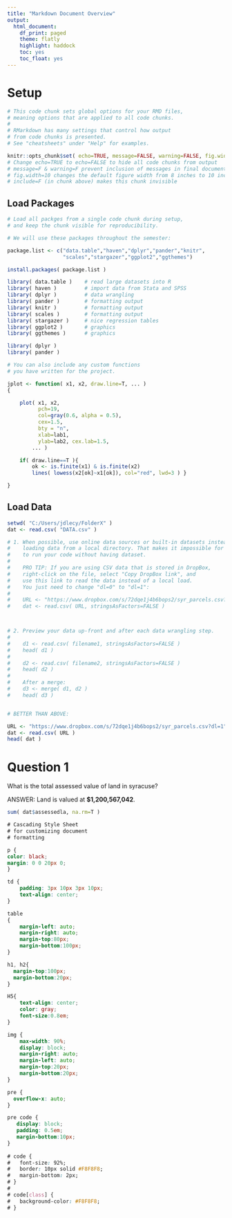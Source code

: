 ```yaml
---
title: "Markdown Document Overview"
output:
  html_document:
    df_print: paged
    theme: flatly
    highlight: haddock
    toc: yes
    toc_float: yes
---
```





# Setup

```r

# This code chunk sets global options for your RMD files,
# meaning options that are applied to all code chunks.
# 
# RMarkdown has many settings that control how output  
# from code chunks is presented.
# See "cheatsheets" under "Help" for examples.

knitr::opts_chunk$set( echo=TRUE, message=FALSE, warning=FALSE, fig.width=10 )
# Change echo=TRUE to echo=FALSE to hide all code chunks from output
# message=F & warning=F prevent inclusion of messages in final document
# fig.width=10 changes the default figure width from 8 inches to 10 inches
# include=F (in chunk above) makes this chunk invisible
```



## Load Packages

```r

# Load all packges from a single code chunk during setup, 
# and keep the chunk visible for reproducibility. 

# We will use these packages throughout the semester:

package.list <- c("data.table","haven","dplyr","pander","knitr",
                  "scales","stargazer","ggplot2","ggthemes")

install.packages( package.list )

library( data.table )    # read large datasets into R
library( haven )         # import data from Stata and SPSS
library( dplyr )         # data wrangling
library( pander )        # formatting output
library( knitr )         # formatting output
library( scales )        # formatting output
library( stargazer )     # nice regression tables
library( ggplot2 )       # graphics
library( ggthemes )      # graphics


```


```r
library( dplyr )
library( pander )
```



```r

# You can also include any custom functions 
# you have written for the project.

jplot <- function( x1, x2, draw.line=T, ... )
{

	plot( x1, x2,
	      pch=19, 
	      col=gray(0.6, alpha = 0.5), 
	      cex=1.5,  
	      bty = "n",
	      xlab=lab1, 
	      ylab=lab2, cex.lab=1.5,
        ... )

	if( draw.line==T ){ 
		ok <- is.finite(x1) & is.finite(x2)
		lines( lowess(x2[ok]~x1[ok]), col="red", lwd=3 ) }

}

```



## Load Data

```r
setwd( "C:/Users/jdlecy/FolderX" )
dat <- read.csv( "DATA.csv" )
```


```r

# 1. When possible, use online data sources or built-in datasets instead of 
#    loading data from a local directory. That makes it impossible for others
#    to run your code without having dataset.
#
#    PRO TIP: If you are using CSV data that is stored in DropBox, 
#    right-click on the file, select "Copy DropBox link", and
#    use this link to read the data instead of a local load.
#    You just need to change "dl=0" to "dl=1":
#
#    URL <- "https://www.dropbox.com/s/72dqe1j4b6bops2/syr_parcels.csv?dl=1"
#    dat <- read.csv( URL, stringsAsFactors=FALSE )



# 2. Preview your data up-front and after each data wrangling step.
#
#    d1 <- read.csv( filename1, stringsAsFactors=FALSE ) 
#    head( d1 )
#
#    d2 <- read.csv( filename2, stringsAsFactors=FALSE ) 
#    head( d2 )
#
#    After a merge: 
#    d3 <- merge( d1, d2 )
#    head( d3 )


# BETTER THAN ABOVE: 

URL <- "https://www.dropbox.com/s/72dqe1j4b6bops2/syr_parcels.csv?dl=1"
dat <- read.csv( URL )
head( dat )

```





# Question 1

What is the total assessed value of land in syracuse? 

ANSWER: Land is valued at **$1,200,567,042**.

```r
sum( dat$assessedla, na.rm=T )
```











```css

# Cascading Style Sheet
# for customizing document
# formatting

p {
color: black;
margin: 0 0 20px 0;
}

td {
    padding: 3px 10px 3px 10px;
    text-align: center;
}

table
{ 
    margin-left: auto;
    margin-right: auto;
    margin-top:80px;
    margin-bottom:100px;
}

h1, h2{
  margin-top:100px;
  margin-bottom:20px;
}

H5{
    text-align: center;
    color: gray;
    font-size:0.8em;
}

img {
    max-width: 90%;
    display: block;
    margin-right: auto;
    margin-left: auto;
    margin-top:20px;
    margin-bottom:20px;
}

pre {
  overflow-x: auto;
}

pre code {
   display: block; 
   padding: 0.5em;
   margin-bottom:10px;
}
  
# code {
#   font-size: 92%;
#   border: 10px solid #F8F8F8;
#   margin-bottom: 2px;
# }
# 
# code[class] {
#   background-color: #F8F8F8;
# }
```

